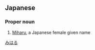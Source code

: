==Japanese==
{{ja-kanjitab|美|晴}}

===Proper noun===
{{ja-pos|proper|みはる}}

# [[Miharu]], a Japanese female given name

[[Category:Japanese female given names|みはる]]